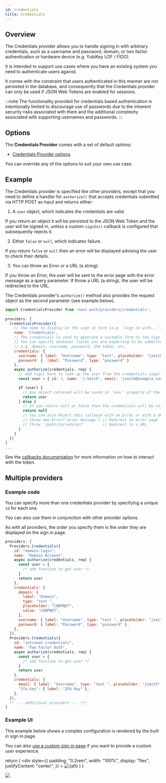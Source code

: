 ```yaml
---
id: credentials
title: Credentials
---
```


## Overview

The Credentials provider allows you to handle signing in with arbitrary credentials, such as a username and password, domain, or two factor authentication or hardware device (e.g. YubiKey U2F / FIDO).

It is intended to support use cases where you have an existing system you need to authenticate users against.

It comes with the constraint that users authenticated in this manner are not persisted in the database, and consequently that the Credentials provider can only be used if JSON Web Tokens are enabled for sessions.

:::note
The functionality provided for credentials based authentication is intentionally limited to discourage use of passwords due to the inherent security risks associated with them and the additional complexity associated with supporting usernames and passwords.
:::

## Options

The **Credentials Provider** comes with a set of default options:

- [Credentials Provider options](https://github.com/nextauthjs/next-auth/blob/ead715219a5d7a6e882a6ba27fa56b03954d062d/src/providers/credentials.js)

You can override any of the options to suit your own use case.

## Example

The Credentials provider is specified like other providers, except that you need to define a handler for `authorize()` that accepts credentials submitted via HTTP POST as input and returns either:

1. A `user` object, which indicates the credentials are valid.

If you return an object it will be persisted to the JSON Web Token and the user will be signed in, unless a custom `signIn()` callback is configured that subsequently rejects it.

2. Either `false` or `null`, which indicates failure.

If you return `false` or `null` then an error will be displayed advising the user to check their details.

3. You can throw an Error or a URL (a string).

If you throw an Error, the user will be sent to the error page with the error message as a query parameter. If throw a URL (a string), the user will be redirected to the URL.

The Credentials provider's `authorize()` method also provides the request object as the second parameter (see example below).

```js title="pages/api/auth/[...nextauth].js"
import CredentialsProvider from 'next-auth/providers/credentials';
...
providers: [
  CredentialsProvider({
    // The name to display on the sign in form (e.g. 'Sign in with...')
    name: 'Credentials',
    // The credentials is used to generate a suitable form on the sign in page.
    // You can specify whatever fields you are expecting to be submitted.
    // e.g. domain, username, password, 2FA token, etc.
    credentials: {
      username: { label: "Username", type: "text", placeholder: "jsmith" },
      password: {  label: "Password", type: "password" }
    },
    async authorize(credentials, req) {
      // Add logic here to look up the user from the credentials supplied
      const user = { id: 1, name: 'J Smith', email: 'jsmith@example.com' }

      if (user) {
        // Any object returned will be saved in `user` property of the JWT
        return user
      } else {
        // If you return null or false then the credentials will be rejected
        return null
        // You can also Reject this callback with an Error or with a URL:
        // throw new Error('error message') // Redirect to error page
        // throw '/path/to/redirect'        // Redirect to a URL
      }
    }
  })
]
...
```

See the [callbacks documentation](../configuration/callbacks) for more information on how to interact with the token.

## Multiple providers

### Example code

You can specify more than one credentials provider by specifying a unique `id` for each one.

You can also use them in conjunction with other provider options.

As with all providers, the order you specify them is the order they are displayed on the sign in page.

```js
providers: [
  Providers.Credentials({
    id: "domain-login",
    name: "Domain Account",
    async authorize(credentials, req) {
      const user = {
        /* add function to get user */
      }
      return user
    },
    credentials: {
      domain: {
        label: "Domain",
        type: "text ",
        placeholder: "CORPNET",
        value: "CORPNET",
      },
      username: { label: "Username", type: "text ", placeholder: "jsmith" },
      password: { label: "Password", type: "password" },
    },
  }),
  Providers.Credentials({
    id: "intranet-credentials",
    name: "Two Factor Auth",
    async authorize(credentials, req) {
      const user = {
        /* add function to get user */
      }
      return user
    },
    credentials: {
      email: { label: "Username", type: "text ", placeholder: "jsmith" },
      "2fa-key": { label: "2FA Key" },
    },
  }),
  /* ... additional providers ... /*/
]
```

### Example UI

This example below shows a complex configuration is rendered by the built in sign in page.

You can also [use a custom sign in page](../configuration/pages#credentials-sign-in) if you want to provide a custom user experience.

  return (
    <div
      style={{
        padding: "0.2rem",
        width: "100%",
        display: "flex",
        justifyContent: "center",
      }}
    >
      <img alt={alt} src={src} />
    </div>
  )
}

<Image src="/img/signin-complex.png" />
